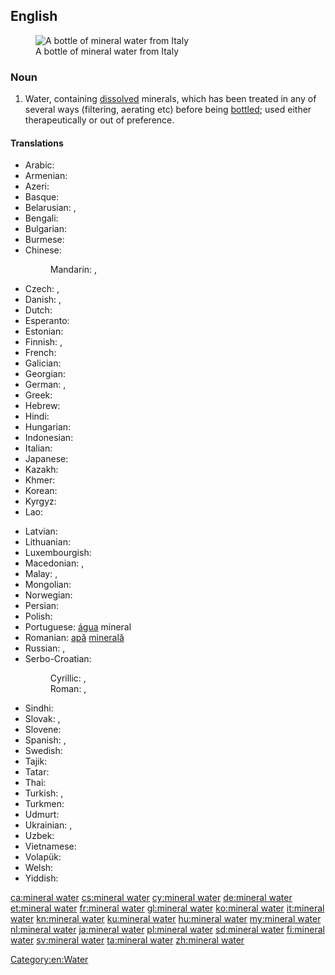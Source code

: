 ==English==
{{wikipedia}}
[[File:Acqua Panna mineral water in a glass bottle - 20140408.jpg|thumb|upright|A bottle of mineral water from Italy]]

===Noun===
{{en-noun|-|s}}

# Water, containing [[dissolved]] minerals, which has been treated in any of several ways (filtering, aerating etc) before being [[bottle]]d; used either therapeutically or out of preference.

====Translations====
{{trans-top|water containing dissolved minerals}}
* Arabic: {{t|ar|مَاء مَعْدِنِيّ|m}}
* Armenian: {{t|hy|հանքային ջուր|sc=Armn}}
* Azeri: {{t|az|mineral su}}
* Basque: {{t|eu|ur mineral}}
* Belarusian: {{t|be|мінера́льная вада́|f|sc=Cyrl}}, {{t|be|мінера́лка|f|sc=Cyrl}}
* Bengali: {{t-needed|bn}}
* Bulgarian: {{t|bg|минера́лна вода́|f|sc=Cyrl}}
* Burmese: {{t-needed|my}}
* Chinese:
*: Mandarin: {{t+|cmn|礦泉水|sc=Hani}}, {{t+|cmn|矿泉水|tr=kuàngquánshuǐ|sc=Hani}}
* Czech: {{t+|cs|minerálka|f}}, {{t+|cs|minerální voda|f}}
* Danish: {{t|da|danskvand|n|c}}, {{t|da|mineralvand|n|c}}
* Dutch: {{t+|nl|mineraalwater|n}}
* Esperanto: {{t|eo|mineralakvo}}
* Estonian: {{t|et|mineraalvesi}}
* Finnish: {{t+|fi|lähdevesi}}, {{t+|fi|vesi}}
* French: {{t+|fr|eau minérale|f}}
* Galician: {{t+|gl|auga mineral|f}}
* Georgian: {{t|ka|მინერალური წყალი|sc=Geor}}
* German: {{t+|de|Mineralwasser|n}}, {{t+|de|Wasser|n}}
* Greek: {{t|el|μεταλλικό νερό|n|sc=Grek}}
* Hebrew: {{t|he|מים מינרלים|m-p|tr=máyim minerálim}}
* Hindi: {{t|hi|मिनरल वाटर|tr=minaral vāṭar|sc=Deva}}
* Hungarian: {{t+|hu|ásványvíz}}
* Indonesian: {{t+|id|air mineral}}
* Italian: {{t|it|acqua minerale|f}}
* Japanese: {{t|ja|ミネラルウォーター|tr=mineraru wōtā}}
* Kazakh: {{t|kk|минерал су|sc=Cyrl}}
* Khmer: {{t|km|ទឹកខនិជ|tr=tɨk kʰa’nɨc|sc=Khmr}}
* Korean: {{t+|ko|광천수|sc=Kore}}
* Kyrgyz: {{t|ky|минерал суу|sc=Cyrl}}
* Lao: {{t|lo|ນ້ຳແຣ່|sc=Laoo}}
{{trans-mid}}
* Latvian: {{t|lv|mineralūdens|m}}
* Lithuanian: {{t|lt|mineralinis vanduo|m}}
* Luxembourgish: {{t|lb|Mineralwaasser}}
* Macedonian: {{t|mk|ки́села во́да|f|sc=Cyrl}}, {{t|mk|минера́лна во́да|f|sc=Cyrl}}
* Malay: {{t|ms|air mineral}}, {{t|ms|air semulajadi}}
* Mongolian: {{t|mn|рашаан ус|sc=Cyrl}}
* Norwegian: {{t|no|mineralvann|n}}
* Persian: {{t+|fa|آب معدنی|tr=âb-e ma'dani|sc=fa-Arab}}
* Polish: {{t+|pl|woda mineralna|f}}
* Portuguese: [[água]] mineral {{g|f}}
* Romanian: [[apă]] [[mineral|minerală]] {{g|f}}
* Russian: {{t+|ru|минера́льная вода́|f}}, {{t+|ru|минера́лка|f}} {{qualifier|colloquial}}
* Serbo-Croatian:
*: Cyrillic: {{t|sh|кисела вода|f}}, {{t|sh|минерална вода|f}}
*: Roman: {{t|sh|kisela voda|f}}, {{t|sh|mineralna voda|f}}
* Sindhi: {{t|sd|ُمعدنياب|m|tr=maediniyaab}}
* Slovak: {{t|sk|minerálna voda|f}}, {{t|sk|minerálka|f}}
* Slovene: {{t+|sl|mineralna voda|f}}
* Spanish: {{t+|es|agua mineral|f}}, {{t|es|agua mineralizada|f}}
* Swedish: {{t+|sv|mineralvatten|n}}
* Tajik: {{t|tg|оби маъданӣ|sc=Cyrl}}
* Tatar: {{t|tt|минераль су|sc=Cyrl}}
* Thai: {{t+|th|น้ำแร่|tr=nám râe|sc=Thai}}
* Turkish: {{t+|tr|maden suyu}}, {{t+|tr|soda}}
* Turkmen: {{t|tk|mineral suw}}
* Udmurt: {{t|udm|муиз ву}}
* Ukrainian: {{t|uk|мінера́льна вода́|f|sc=Cyrl}}, {{t|uk|мінера́лка|f|sc=Cyrl}}
* Uzbek: {{t|uz|mineral suv}}
* Vietnamese: {{t|vi|nước khoáng}}
* Volapük: {{t|vo|minavat}}
* Welsh: {{t+|cy|dŵr mineral|m}}
* Yiddish: {{t|yi|מינעראַל־וואַסער|n}}
{{trans-bottom}}

[[Category:en:Water]]

[[ca:mineral water]]
[[cs:mineral water]]
[[cy:mineral water]]
[[de:mineral water]]
[[et:mineral water]]
[[fr:mineral water]]
[[gl:mineral water]]
[[ko:mineral water]]
[[it:mineral water]]
[[kn:mineral water]]
[[ku:mineral water]]
[[hu:mineral water]]
[[my:mineral water]]
[[nl:mineral water]]
[[ja:mineral water]]
[[pl:mineral water]]
[[sd:mineral water]]
[[fi:mineral water]]
[[sv:mineral water]]
[[ta:mineral water]]
[[zh:mineral water]]